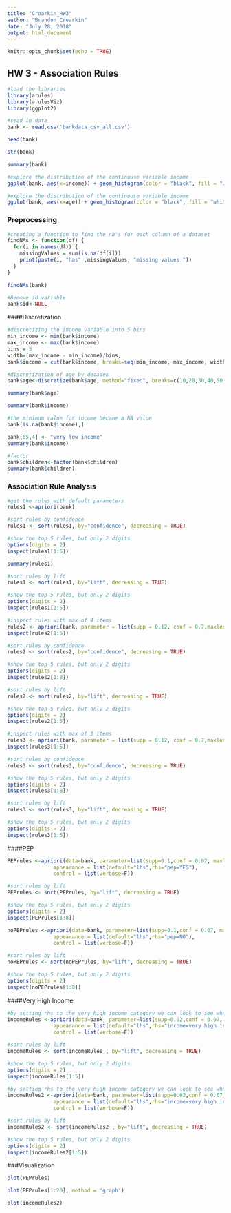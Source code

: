 ---
title: "Croarkin_HW3"
author: "Brandon Croarkin"
date: "July 28, 2018"
output: html_document
---

```{r setup, include=FALSE}
knitr::opts_chunk$set(echo = TRUE)
```

## HW 3 - Association Rules

```{r}
#load the libraries
library(arules)
library(arulesViz)
library(ggplot2)
```

```{r}
#read in data
bank <- read.csv('bankdata_csv_all.csv')
```

```{r}
head(bank)
```

```{r}
str(bank)
```

```{r}
summary(bank)
```

```{r}
#explore the distribution of the continouse variable income
ggplot(bank, aes(x=income)) + geom_histogram(color = "black", fill = "white", binwidth = 5000) + geom_vline(xintercept = median(bank$income), size = 1, color = "Blue") + ggtitle("Bank income histogram") + scale_x_continuous(breaks = c(10000,20000,30000,40000,50000,60000,70000)) 
```

```{r}
#explore the distribution of the continouse variable income
ggplot(bank, aes(x=age)) + geom_histogram(color = "black", fill = "white", bins = 10) + geom_vline(xintercept = median(bank$age), size = 1, color = "Blue") + ggtitle("Bank age histogram")
```

### Preprocessing

```{r}
#creating a function to find the na's for each column of a dataset
findNAs <- function(df) {
  for(i in names(df)) {
    missingValues = sum(is.na(df[i]))
    print(paste(i, "has" ,missingValues, "missing values."))
  }
}
```

```{r}
findNAs(bank)
```

```{r}
#Remove id variable
bank$id<-NULL
```

####Discretization 

```{r}
#discretizing the income variable into 5 bins
min_income <- min(bank$income)
max_income <- max(bank$income)
bins = 5 
width=(max_income - min_income)/bins;
bank$income = cut(bank$income, breaks=seq(min_income, max_income, width),labels=c("very low income","low income","average income","high income","very high income"))
```

```{r}
#discretization of age by decades
bank$age<-discretize(bank$age, method="fixed", breaks=c(10,20,30,40,50,60,70),labels=c("Teens","20s","30s","40s","50s","60s"))
```

```{r}
summary(bank$age)
```

```{r}
summary(bank$income)
```

```{r}
#the minimum value for income became a NA value
bank[is.na(bank$income),]
```

```{r}
bank[65,4] <- "very low income"
summary(bank$income)
```

```{r}
#factor
bank$children<-factor(bank$children)
summary(bank$children)
```

### Association Rule Analysis

```{r}
#get the rules with default parameters
rules1 <-apriori(bank)

#sort rules by confidence
rules1 <- sort(rules1, by="confidence", decreasing = TRUE)

#show the top 5 rules, but only 2 digits
options(digits = 2)
inspect(rules1[1:5])
```

```{r}
summary(rules1)
```

```{r}
#sort rules by lift
rules1 <- sort(rules1, by="lift", decreasing = TRUE)

#show the top 5 rules, but only 2 digits
options(digits = 2)
inspect(rules1[1:5])
```

```{r}
#inspect rules with max of 4 items
rules2 <- apriori(bank, parameter = list(supp = 0.12, conf = 0.7,maxlen=4))
inspect(rules2[1:5])

#sort rules by confidence
rules2 <- sort(rules2, by="confidence", decreasing = TRUE)

#show the top 5 rules, but only 2 digits
options(digits = 2)
inspect(rules2[1:8])
```

```{r}
#sort rules by lift
rules2 <- sort(rules2, by="lift", decreasing = TRUE)

#show the top 5 rules, but only 2 digits
options(digits = 2)
inspect(rules2[1:5])
```

```{r}
#inspect rules with max of 3 items
rules3 <- apriori(bank, parameter = list(supp = 0.12, conf = 0.7,maxlen=3))
inspect(rules3[1:5])

#sort rules by confidence
rules3 <- sort(rules3, by="confidence", decreasing = TRUE)

#show the top 5 rules, but only 2 digits
options(digits = 2)
inspect(rules3[1:8])
```

```{r}
#sort rules by lift
rules3 <- sort(rules3, by="lift", decreasing = TRUE)

#show the top 5 rules, but only 2 digits
options(digits = 2)
inspect(rules3[1:5])
```

####PEP
```{r}
PEPrules <-apriori(data=bank, parameter=list(supp=0.1,conf = 0.07, maxlen = 3), 
               appearance = list(default="lhs",rhs="pep=YES"),
               control = list(verbose=F))

#sort rules by lift
PEPrules <- sort(PEPrules, by="lift", decreasing = TRUE)

#show the top 5 rules, but only 2 digits
options(digits = 2)
inspect(PEPrules[1:8])
```

```{r}
noPEPrules <-apriori(data=bank, parameter=list(supp=0.1,conf = 0.07, maxlen = 3), 
               appearance = list(default="lhs",rhs="pep=NO"),
               control = list(verbose=F))

#sort rules by lift
noPEPrules <- sort(noPEPrules, by="lift", decreasing = TRUE)

#show the top 5 rules, but only 2 digits
options(digits = 2)
inspect(noPEPrules[1:8])
```

####Very High Income
```{r}
#by setting rhs to the very high income category we can look to see what factors lead to high income
incomeRules <-apriori(data=bank, parameter=list(supp=0.02,conf = 0.07, maxlen = 2), 
               appearance = list(default="lhs",rhs="income=very high income"),
               control = list(verbose=F))

#sort rules by lift
incomeRules <- sort(incomeRules , by="lift", decreasing = TRUE)

#show the top 5 rules, but only 2 digits
options(digits = 2)
inspect(incomeRules[1:5])
```

```{r}
#by setting rhs to the very high income category we can look to see what factors lead to high income
incomeRules2 <-apriori(data=bank, parameter=list(supp=0.02,conf = 0.07, maxlen = 3), 
               appearance = list(default="lhs",rhs="income=very high income"),
               control = list(verbose=F))

#sort rules by lift
incomeRules2 <- sort(incomeRules2 , by="lift", decreasing = TRUE)

#show the top 5 rules, but only 2 digits
options(digits = 2)
inspect(incomeRules2[1:5])
```

###Visualization

```{r}
plot(PEPrules)
```

```{r}
plot(PEPrules[1:20], method = 'graph')
```

```{r}
plot(incomeRules2)
```

```{r}

```

```{r}

```